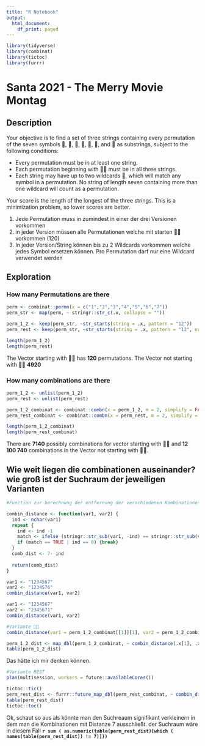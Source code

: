 ```yaml
---
title: "R Notebook"
output:
  html_document:
    df_print: paged
---
```


```r
library(tidyverse)
library(combinat)
library(tictoc)
library(furrr)
```

# Santa 2021 - The Merry Movie Montag

## Description

Your objective is to find a set of three strings containing every permutation of the seven symbols 🎅, 🤶, 🦌, 🧝, 🎄, 🎁, and 🎀 as substrings, subject to the following conditions:

-   Every permutation must be in at least one string.
-   Each permutation beginning with 🎅🤶 must be in all three strings.
-   Each string may have up to two wildcards 🌟, which will match any symbol in a permutation. No string of length seven containing more than one wildcard will count as a permutation.

Your score is the length of the longest of the three strings. This is a minimization problem, so lower scores are better.

1.  Jede Permutation muss in zumindest in einer der drei Versionen vorkommen
2.  in jeder Version müssen alle Permutationen welche mit starten 🎅🤶 vorkommen (120)
3.  In jeder Version/String können bis zu 2 Wildcards vorkommen welche jedes Symbol ersetzen können. Pro Permutation darf nur eine Wildcard verwendet werden

## Exploration

### How many Permutations are there

```r
perm <- combinat::permn(x = c("1","2","3","4","5","6","7"))
perm_str <- map(perm, ~ stringr::str_c(.x, collapse = ""))

perm_1_2 <- keep(perm_str, ~str_starts(string = .x, pattern = "12"))
perm_rest <- keep(perm_str, ~str_starts(string = .x, pattern = "12", negate = TRUE))

length(perm_1_2)
length(perm_rest)
```

The Vector starting with 🎅🤶 has **120** permutations. The Vector not starting with 🎅🤶 **4920**

### How many combinations are there

```r
perm_1_2 <- unlist(perm_1_2)
perm_rest <- unlist(perm_rest)

perm_1_2_combinat <- combinat::combn(x = perm_1_2, m = 2, simplify = FALSE)
perm_rest_combinat <- combinat::combn(x = perm_rest, m = 2, simplify = FALSE)

length(perm_1_2_combinat)
length(perm_rest_combinat)
```

There are **7140** possibly combinations for vector starting with 🎅🤶 and **12 100 740** combinations in the Vector not starting with 🎅🤶.

## Wie weit liegen die combinationen auseinander? wie groß ist der Suchraum der jeweiligen Varianten

```r
#Function zur berechnung der entfernung der verschiedenen Kombinationen

combin_distance <- function(var1, var2) {
  ind <- nchar(var1)
  repeat {
    ind <- ind -1
    match <- ifelse (stringr::str_sub(var1, -ind) == stringr::str_sub(var2, 1, ind), TRUE, FALSE)
    if (match == TRUE | ind == 0) {break}
  }
  comb_dist <- 7- ind
  
  return(comb_dist)
}

var1 <- "1234567" 
var2 <- "1234576"
combin_distance(var1, var2)

var1 <- "1234567" 
var2 <- "2345671"
combin_distance(var1, var2)

```


```r
#Variante 🎅🤶
combin_distance(var1 = perm_1_2_combinat[[1]][1], var2 = perm_1_2_combinat[[1]][2])

perm_1_2_dist <- map_dbl(perm_1_2_combinat, ~ combin_distance(.x[1], .x[2]))
table(perm_1_2_dist)
```
Das hätte ich mir denken können.

```r
#Variante REST
plan(multisession, workers = future::availableCores())

tictoc::tic()
perm_rest_dist <- furrr::future_map_dbl(perm_rest_combinat, ~ combin_distance(.x[1], .x[2]))
table(perm_rest_dist)
tictoc::toc()
```
Ok, schaut so aus als könnte man den Suchreaum signifikant verkleinern in dem man die Kombinationen mit Distanze 7 ausschließt.
der Suchraum wäre in diesem Fall **`r sum ( as.numeric(table(perm_rest_dist)[which ( names(table(perm_rest_dist)) != 7)]))`**


